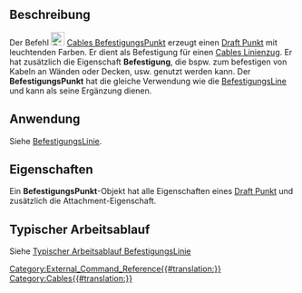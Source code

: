 <languages/>

{{Docnav/de
|[[Cables_Material/de|Material]]
|[[Cables_SupportLine/de|Befestigungslinie]]
|[[Cables_Workbench/de|Cables]]
|IconL=Cables_SuppLines.svg
|IconR=Cables_SupportLine.svg
|IconC=Cables_workbench_icon.svg
}}

{{GuiCommand/de
|Name=Cables SupportPoint
|Name/de=Cables BefestigungsPunkt
|MenuLocation= Leitungsbefestigung → Befestigungspunkt erstellen
|Workbenches=[[Cables_Workbench/de|Cables]]
|Shortcut={{KEY|X}} {{KEY|P}}
|Version=0.1.0
|SeeAlso=[[Cables_Cable/de|Cables Leitung]], [[Cables_CableBox/de|Cables Installationsdose]], [[Cables_SupportLine/de|Cables Befestigungslinie]]
}}

<span id="Description"></span>
==Beschreibung==

Der Befehl [[Image:Cables_SupportPoint.svg|24px]] [[Cables_SupportPoint/de|Cables BefestigungsPunkt]] erzeugt einen [[Draft_Point/de|Draft Punkt]] mit leuchtenden Farben. Er dient als Befestigung für einen [[Cables_WireFlex/de|Cables Linienzug]]. Er hat zusätzlich die Eigenschaft '''Befestigung''', die bspw. zum befestigen von Kabeln an Wänden oder Decken, usw. genutzt werden kann. Der '''BefestigungsPunkt''' hat die gleiche Verwendung wie die  [[Cables_SupportLine/de|BefestigungsLine]] und kann als seine Ergänzung dienen.

<span id="Usage"></span>
==Anwendung==

Siehe [[Cables_SupportLine/de|BefestigungsLinie]].

<span id="Properties"></span>
==Eigenschaften==

Ein '''BefestigungsPunkt'''-Objekt hat alle Eigenschaften eines [[Draft_Point/de#Properties|Draft Punkt]] und zusätzlich die Attachment-Eigenschaft.

<span id="Typical_workflow"></span>
==Typischer Arbeitsablauf==

Siehe [[Cables_SupportLine/de#Typical workflow|Typischer Arbeitsablauf BefestigungsLinie]]


{{Docnav/de
|[[Cables_Material/de|Material]]
|[[Cables_SupportLine/de|Befestigungsline]]
|[[Cables_Workbench/de|Cabels]]
|IconL=Cables_SuppLines.svg
|IconR=Cables_SupportLine.svg
|IconC=Cables_workbench_icon.svg
}}

[[Category:External_Command_Reference{{#translation:}}]]
[[Category:Cables{{#translation:}}]]